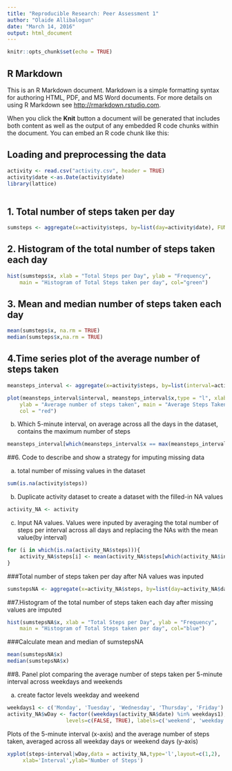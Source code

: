 ```yaml
---
title: "Reproducible Research: Peer Assessment 1"
author: "Olaide Allibalogun"
date: "March 14, 2016"
output: html_document
---
```


```r
knitr::opts_chunk$set(echo = TRUE)
```

## R Markdown

This is an R Markdown document. Markdown is a simple formatting syntax for authoring HTML, PDF, and MS Word documents. For more details on using R Markdown see <http://rmarkdown.rstudio.com>.

When you click the **Knit** button a document will be generated that includes both content as well as the output of any embedded R code chunks within the document. You can embed an R code chunk like this:

## Loading and preprocessing the data

```r
activity <- read.csv("activity.csv", header = TRUE)
activity$date <-as.Date(activity$date)
library(lattice)
 
```
## 1. Total number of steps taken per day

```r
sumsteps <- aggregate(x=activity$steps, by=list(day=activity$date), FUN=sum)
```
## 2. Histogram of the total number of steps taken each day
```r
hist(sumsteps$x, xlab = "Total Steps per Day", ylab = "Frequency", 
    main = "Histogram of Total Steps taken per day", col="green")
```

## 3. Mean and median number of steps taken each day

```r
mean(sumsteps$x, na.rm = TRUE)
median(sumsteps$x,na.rm = TRUE)
```

## 4.Time series plot of the average number of steps taken

```r
meansteps_interval <- aggregate(x=activity$steps, by=list(interval=activity$interval),na.rm= TRUE, FUN=mean)
```
```r
plot(meansteps_interval$interval, meansteps_interval$x,type = "l", xlab = "Time Intervals (5-minute)", 
    ylab = "Average number of steps taken", main = "Average Steps Taken at 5 minute Intervals", 
    col = "red")
```
b. Which 5-minute interval, on average across all the days in the dataset, contains the maximum number of steps

```r
meansteps_interval[which(meansteps_interval$x == max(meansteps_interval$x)), ]
```
##6. Code to describe and show a strategy for imputing missing data

a. total number of missing values in the dataset

```r
sum(is.na(activity$steps))

```
b. Duplicate activity dataset to create a dataset with the filled-in NA values
```r
activity_NA <- activity

```
c. Input NA values. Values were inputed by averaging the total number of steps per interval across all days and replacing the NAs with the mean value(by interval)
```r

for (i in which(is.na(activity_NA$steps))){
    activity_NA$steps[i] <- mean(activity_NA$steps[which(activity_NA$interval==activity_NA$interval[i])], na.rm = TRUE)
}
```
###Total number of steps taken per day after NA values was inputed

```r
sumstepsNA <- aggregate(x=activity_NA$steps, by=list(day=activity_NA$date), FUN=sum)
```
##7.Histogram of the total number of steps taken each day after missing values are imputed

```r
hist(sumstepsNA$x, xlab = "Total Steps per Day", ylab = "Frequency", 
    main = "Histogram of Total Steps taken per day", col="blue")
```
###Calculate mean and median of sumstepsNA
```r
mean(sumstepsNA$x)
median(sumstepsNA$x)
```
##8. Panel plot comparing the average number of steps taken per 5-minute interval across weekdays and weekends

a. create factor levels weekday and weekend

```r
weekdays1 <- c('Monday', 'Tuesday', 'Wednesday', 'Thursday', 'Friday')
activity_NA$wDay <- factor((weekdays(activity_NA$date) %in% weekdays1), 
                   levels=c(FALSE, TRUE), labels=c('weekend', 'weekday'))
```


Plots of the 5-minute interval (x-axis) and the average number of steps taken, averaged across all weekday days or weekend days (y-axis)

```r
xyplot(steps~interval|wDay,data = activity_NA,type='l',layout=c(1,2),
     xlab='Interval',ylab='Number of Steps')
```


